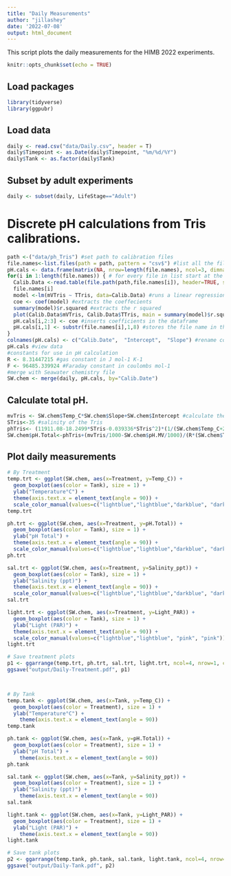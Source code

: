 ```yaml
---
title: "Daily Measurements"
author: "jillashey"
date: '2022-07-08'
output: html_document
---
```


This script plots the daily measurements for the HIMB 2022 experiments.

```r
knitr::opts_chunk$set(echo = TRUE)
```

## Load packages
```r
library(tidyverse)
library(ggpubr)
```

## Load data
```r
daily <- read.csv("data/Daily.csv", header = T)
daily$Timepoint <- as.Date(daily$Timepoint, "%m/%d/%Y")
daily$Tank <- as.factor(daily$Tank)
```

## Subset by adult experiments
```r
daily <- subset(daily, LifeStage=="Adult")
```

# Discrete pH calculations from Tris calibrations.
```r
path <-("data/ph_Tris") #set path to calibration files
file.names<-list.files(path = path, pattern = "csv$") #list all the file names in the folder to get only get the csv files
pH.cals <- data.frame(matrix(NA, nrow=length(file.names), ncol=3, dimnames=list(file.names,c("Date", "Intercept", "Slope")))) #generate a 3 column dataframe with specific column names
for(i in 1:length(file.names)) { # for every file in list start at the first and run this following function
  Calib.Data <-read.table(file.path(path,file.names[i]), header=TRUE, sep=",", na.string="NA", as.is=TRUE) #reads in the data files
  file.names[i]
  model <-lm(mVTris ~ TTris, data=Calib.Data) #runs a linear regression of mV as a function of temperature
  coe <- coef(model) #extracts the coeffecients
  summary(model)$r.squared #extracts the r squared
  plot(Calib.Data$mVTris, Calib.Data$TTris, main = summary(model)$r.squared) #plots the regression data
  pH.cals[i,2:3] <- coe #inserts coefficients in the dataframe
  pH.cals[i,1] <- substr(file.names[i],1,8) #stores the file name in the Date column
}
colnames(pH.cals) <- c("Calib.Date",  "Intercept",  "Slope") #rename columns
pH.cals #view data
#constants for use in pH calculation 
R <- 8.31447215 #gas constant in J mol-1 K-1 
F <- 96485.339924 #Faraday constant in coulombs mol-1
#merge with Seawater chemistry file
SW.chem <- merge(daily, pH.cals, by="Calib.Date")
```

## Calculate total pH. 
```r
mvTris <- SW.chem$Temp_C*SW.chem$Slope+SW.chem$Intercept #calculate the mV of the tris standard using the temperature mv relationships in the measured standard curves 
STris<-35 #salinity of the Tris
phTris<- (11911.08-18.2499*STris-0.039336*STris^2)*(1/(SW.chem$Temp_C+273.15))-366.27059+ 0.53993607*STris+0.00016329*STris^2+(64.52243-0.084041*STris)*log(SW.chem$Temp_C+273.15)-0.11149858*(SW.chem$Temp_C+273.15) #calculate the pH of the tris (Dickson A. G., Sabine C. L. and Christian J. R., SOP 6a)
SW.chem$pH.Total<-phTris+(mvTris/1000-SW.chem$pH.MV/1000)/(R*(SW.chem$Temp_C+273.15)*log(10)/F) #calculate the pH on the total scale (Dickson A. G., Sabine C. L. and Christian J. R., SOP 6a)
```

## Plot daily measurements 
```r
# By Treatment
temp.trt <- ggplot(SW.chem, aes(x=Treatment, y=Temp_C)) +
  geom_boxplot(aes(color = Tank), size = 1) +
  ylab("Temperature°C") +
  theme(axis.text.x = element_text(angle = 90)) +
  scale_color_manual(values=c("lightblue","lightblue","darkblue", "darkred", "pink", "pink"))
temp.trt

ph.trt <- ggplot(SW.chem, aes(x=Treatment, y=pH.Total)) +
  geom_boxplot(aes(color = Tank), size = 1) +
  ylab("pH Total") +
  theme(axis.text.x = element_text(angle = 90)) +
  scale_color_manual(values=c("lightblue","lightblue","darkblue", "darkred", "pink", "pink"))
ph.trt

sal.trt <- ggplot(SW.chem, aes(x=Treatment, y=Salinity_ppt)) +
  geom_boxplot(aes(color = Tank), size = 1) +
  ylab("Salinity (ppt)") +
  theme(axis.text.x = element_text(angle = 90)) +
  scale_color_manual(values=c("lightblue","lightblue","darkblue", "darkred", "pink", "pink"))
sal.trt

light.trt <- ggplot(SW.chem, aes(x=Treatment, y=Light_PAR)) +
  geom_boxplot(aes(color = Tank), size = 1) +
  ylab("Light (PAR)") +
  theme(axis.text.x = element_text(angle = 90)) +
  scale_color_manual(values=c("lightblue","lightblue", "pink", "pink"))
light.trt

# Save treatment plots
p1 <- ggarrange(temp.trt, ph.trt, sal.trt, light.trt, ncol=4, nrow=1, common.legend = TRUE, legend="bottom")
ggsave("output/Daily-Treatment.pdf", p1)



# By Tank
temp.tank <- ggplot(SW.chem, aes(x=Tank, y=Temp_C)) +
  geom_boxplot(aes(color = Treatment), size = 1) +
  ylab("Temperature°C") +
    theme(axis.text.x = element_text(angle = 90))
temp.tank

ph.tank <- ggplot(SW.chem, aes(x=Tank, y=pH.Total)) +
  geom_boxplot(aes(color = Treatment), size = 1) +
  ylab("pH Total") +
    theme(axis.text.x = element_text(angle = 90))
ph.tank

sal.tank <- ggplot(SW.chem, aes(x=Tank, y=Salinity_ppt)) +
  geom_boxplot(aes(color = Treatment), size = 1) +
  ylab("Salinity (ppt)") +
    theme(axis.text.x = element_text(angle = 90))
sal.tank

light.tank <- ggplot(SW.chem, aes(x=Tank, y=Light_PAR)) +
  geom_boxplot(aes(color = Treatment), size = 1) +
  ylab("Light (PAR)") +
    theme(axis.text.x = element_text(angle = 90))
light.tank

# Save tank plots
p2 <- ggarrange(temp.tank, ph.tank, sal.tank, light.tank, ncol=4, nrow=1, common.legend = TRUE, legend="bottom")
ggsave("output/Daily-Tank.pdf", p2)
```




















